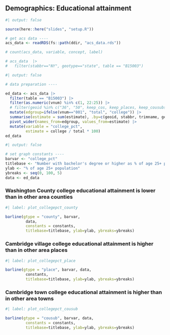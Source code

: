 
## Demographics: Educational attainment


```r
#| output: false

source(here::here("slides", "setup.R"))

# get acs data ----
acs_data <- readRDS(fs::path(ddir, "acs_data.rds"))

# count(acs_data, variable, concept, label)

# acs_data  |> 
#   filter(stabbr=="NY", geotype=="state", table == "B15003")

```


```r
#| output: false

# data preparation ----

ed_data <- acs_data |> 
  filter(table == "B15003") |> 
  filter(as.numeric(vnum) %in% c(1, 22:25)) |> 
  # filter(geoid %in% c("36", "50", keep_cos, keep_places, keep_cousubs)) |> 
  mutate(edgroup=ifelse(vnum=="001", "total", "college")) |> 
  summarise(estimate = sum(estimate), .by=c(geoid, stabbr, trimname, geotype, edgroup)) |>
  pivot_wider(names_from=edgroup, values_from=estimate) |> 
  mutate(variable = "college_pct",
         estimate = college / total * 100)
ed_data

```


```r
#| output: false

# set graph constants ----
barvar <- "college_pct"
titlebase <- "Number with bachelor's degree or higher as % of age 25+ population"
ylab <- "% of age 25+ population"
ybreaks <- seq(0, 100, 5)
data <- ed_data

```


### Washington County college educational attainment is lower than in other area counties

```r
#| label: plot_collegepct_county

barline(gtype = "county", barvar,
         data,
         constants = constants,
         titlebase=titlebase, ylab=ylab, ybreaks=ybreaks)

```

### Cambridge village college educational attainment is higher than in other area places

```r
#| label: plot_collegepct_place

barline(gtype = "place", barvar, data,
         constants,
         titlebase=titlebase, ylab=ylab, ybreaks=ybreaks)

```


### Cambridge town college educational attainment is higher than in other area towns

```r
#| label: plot_collegepct_cousub

barline(gtype = "cousub", barvar, data,
         constants = constants,
         titlebase=titlebase, ylab=ylab, ybreaks=ybreaks)

```

